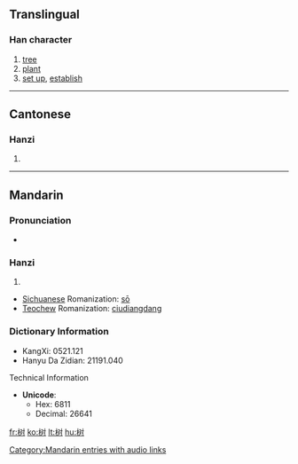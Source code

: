 {{see|樹}}
==Translingual==

===Han character===
{{Han char|rn=75|rad=木|as=05|sn=9|four=|canj=木水木戈 (DEDI)}}

# [[tree]]
# [[plant]]
# [[set up]], [[establish]]

----

==Cantonese==

===Hanzi===
{{yue-hanzi|jyut=|y=syu6}}

# {{defn|Cantonese}}

----

==Mandarin==

===Pronunciation===
*{{audio|zh-shù.ogg|audio}}

===Hanzi===
{{cmn-hanzi|tra=樹|pin=[[shù]] ([[shu4]])|wg=shu<sup>4</sup>}}

# {{defn|Mandarin}}

*[[Sichuanese]] Romanization: [[sō]]
*[[Teochew]] Romanization: [[ciudiangdang]]

===Dictionary Information===
{{rfc-header|Dictionary Information}}
* KangXi: 0521.121
* Hanyu Da Zidian: 21191.040

;Technical Information
* '''Unicode''':
** Hex: 6811
** Decimal: 26641

[[Category:Mandarin entries with audio links]]

[[fr:树]]
[[ko:树]]
[[lt:树]]
[[hu:树]]